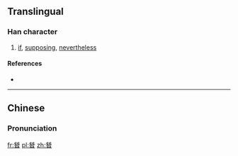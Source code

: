==Translingual==
{{Han etyl}}

===Han character===
{{Han char|rn=73|rad=曰|as=08|sn=12|four=11601|canj=MUA|ids=⿱⿰旡旡曰}}

# [[if]], [[supposing]], [[nevertheless]]

====References====
* {{Han ref|kx=0503.070|dkj=14302|dj=0878.010|hdz=21518.020|uh=6701|ud=26369|bh=D9A9|bd=55721}}

----

==Chinese==
{{zh-forms}}

===Pronunciation===
{{zh-pron
|m=cǎn
|c=caam2
|mc=y
|oc=y
|ma=
|cat=conj,v,adv
}}

[[fr:朁]]
[[pl:朁]]
[[zh:朁]]